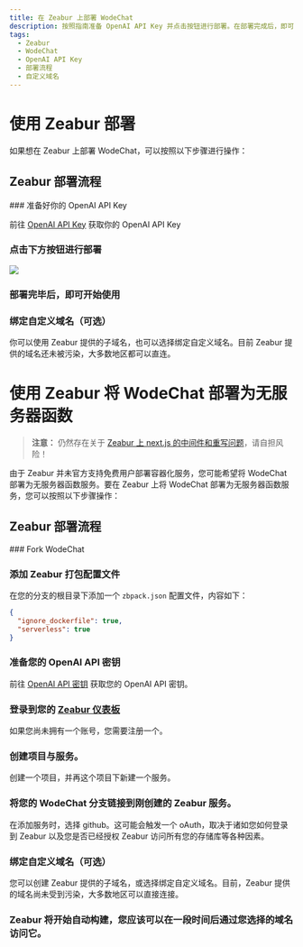 ```yaml
---
title: 在 Zeabur 上部署 WodeChat
description: 按照指南准备 OpenAI API Key 并点击按钮进行部署。在部署完成后，即可开始使用 WodeChat 并选择是否绑定自定义域名。
tags:
  - Zeabur
  - WodeChat
  - OpenAI API Key
  - 部署流程
  - 自定义域名
---
```


# 使用 Zeabur 部署

如果想在 Zeabur 上部署 WodeChat，可以按照以下步骤进行操作：

## Zeabur 部署流程

<Steps>
  ### 准备好你的 OpenAI API Key

  前往 [OpenAI API Key](https://platform.openai.com/account/api-keys) 获取你的 OpenAI API Key

  ### 点击下方按钮进行部署

  [![][deploy-button-image]][deploy-link]

  ### 部署完毕后，即可开始使用

  ### 绑定自定义域名（可选）

  你可以使用 Zeabur 提供的子域名，也可以选择绑定自定义域名。目前 Zeabur 提供的域名还未被污染，大多数地区都可以直连。
</Steps>

# 使用 Zeabur 将 WodeChat 部署为无服务器函数

> **注意：** 仍然存在关于 [Zeabur 上 next.js 的中间件和重写问题](https://github.com/lobehub/lobe-chat/pull/2775?notification_referrer_id=NT_kwDOAdi2DrQxMDkyODQ4MDc2NTozMDk3OTU5OA#issuecomment-2146713899)，请自担风险！

由于 Zeabur 并未官方支持免费用户部署容器化服务，您可能希望将 WodeChat 部署为无服务器函数服务。要在 Zeabur 上将 WodeChat 部署为无服务器函数服务，您可以按照以下步骤操作：

## Zeabur 部署流程

<Steps>
  ### Fork WodeChat

  ### 添加 Zeabur 打包配置文件

  在您的分支的根目录下添加一个 `zbpack.json` 配置文件，内容如下：

  ```json
  {
    "ignore_dockerfile": true,
    "serverless": true
  }
  ```

  ### 准备您的 OpenAI API 密钥

  前往 [OpenAI API 密钥](https://platform.openai.com/account/api-keys) 获取您的 OpenAI API 密钥。

  ### 登录到您的 [Zeabur 仪表板](https://dash.zeabur.com)

  如果您尚未拥有一个账号，您需要注册一个。

  ### 创建项目与服务。

  创建一个项目，并再这个项目下新建一个服务。

  ### 将您的 WodeChat 分支链接到刚创建的 Zeabur 服务。

  在添加服务时，选择 github。这可能会触发一个 oAuth，取决于诸如您如何登录到 Zeabur 以及您是否已经授权 Zeabur 访问所有您的存储库等各种因素。

  ### 绑定自定义域名（可选）

  您可以创建 Zeabur 提供的子域名，或选择绑定自定义域名。目前，Zeabur 提供的域名尚未受到污染，大多数地区可以直接连接。

  ### Zeabur 将开始自动构建，您应该可以在一段时间后通过您选择的域名访问它。
</Steps>

[deploy-button-image]: https://zeabur.com/button.svg
[deploy-link]: https://zeabur.com/templates/VZGGTI
